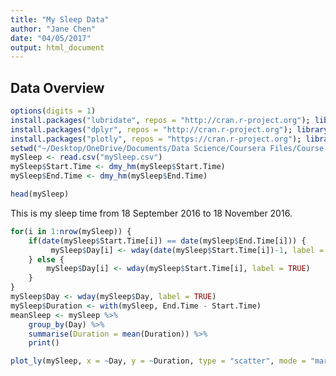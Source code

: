 ```yaml
---
title: "My Sleep Data"
author: "Jane Chen"
date: "04/05/2017"
output: html_document
---
```


## Data Overview 
```r
options(digits = 1)
install.packages("lubridate", repos = "http://cran.r-project.org"); library(lubridate)
install.packages("dplyr", repos = "http://cran.r-project.org"); library(dplyr)
install.packages("plotly", repos = "https://cran.r-project.org"); library(plotly)
setwd("~/Desktop/OneDrive/Documents/Data Science/Coursera Files/Course 09 Developing Data products/week3")
mySleep <- read.csv("mySleep.csv")
mySleep$Start.Time <- dmy_hm(mySleep$Start.Time)
mySleep$End.Time <- dmy_hm(mySleep$End.Time)
```
```r
head(mySleep)
```
This is my sleep time from 18 September 2016 to 18 November 2016. 

```r
for(i in 1:nrow(mySleep)) {
    if(date(mySleep$Start.Time[i]) == date(mySleep$End.Time[i])) {
         mySleep$Day[i] <- wday(date(mySleep$Start.Time[i])-1, label = TRUE)
    } else {
        mySleep$Day[i] <- wday(mySleep$Start.Time[i], label = TRUE)
    }
}
mySleep$Day <- wday(mySleep$Day, label = TRUE)
mySleep$Duration <- with(mySleep, End.Time - Start.Time)
meanSleep <- mySleep %>%
    group_by(Day) %>%
    summarise(Duration = mean(Duration)) %>%
    print()
```

```r
plot_ly(mySleep, x = ~Day, y = ~Duration, type = "scatter", mode = "markers")
```
